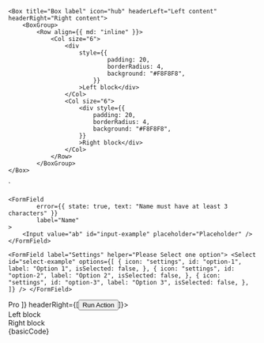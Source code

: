 


    <Box title="Box label" icon="hub" headerLeft="Left content" headerRight="Right content">
        <BoxGroup>
            <Row align={{ md: "inline" }}>
                <Col size="6">
                    <div
                        style={{
                                padding: 20,
                                borderRadius: 4,
                                background: "#F8F8F8",
                            }}
                        >Left block</div>
                    </Col>
                    <Col size="6">
                        <div style={{
                            padding: 20,
                            borderRadius: 4,
                            background: "#F8F8F8",
                        }}
                        >Right block</div>
                    </Col>
                </Row>
            </BoxGroup>
    </Box>
`

    <FormField
            error={{ state: true, text: "Name must have at least 3 characters" }}
            label="Name"
    >
        <Input value="ab" id="input-example" placeholder="Placeholder" />
    </FormField>
`
    <FormField label="Settings" helper="Please Select one option">
        <Select
            id="select-example"
            options={[
                    {
                        icon: "settings",
                        id: "option-1",
                        label: "Option 1",
                        isSelected: false,
                    },
                    {
                        icon: "settings",
                        id: "option-2",
                        label: "Option 2",
                        isSelected: false,
                    },
                    {
                        icon: "settings",
                        id: "option-3",
                        label: "Option 3",
                        isSelected: false,
                    },
                ]}
        />
    </FormField>
`

<Section
	title="A Form Field with a basic Input"
	contained={true}
	style={{ paddingTop: 30 }}
>
	<Preview wrapper={true}>
		<Box title="Box label" icon="hub" headerLeft={[
			<span
				key="1"
				className="sui-tag sui-tag--outlined-navy sui-tag--sm sui-tag--uppercase"
			>
			<span className="sui-tag__label">Pro</span>
		</span>
		]} headerRight={[<Button key="1" type="primary" colorScheme="blue" isSmall={true}>
			Run Action
		</Button>]}>
			<BoxGroup>
				<Row align={{ md: "inline" }}>
					<Col size="6">
						<div style={{
							padding: 20,
							borderRadius: 4,
							background: "#F8F8F8",
						}}>Left block</div>
					</Col>
					<Col size="6">
						<div style={{
							padding: 20,
							borderRadius: 4,
							background: "#F8F8F8",
						}}>Right block</div>
					</Col>
				</Row>
			</BoxGroup>
		</Box>
	</Preview>
	<Snippet language="js">{basicCode}</Snippet>
</Section>

